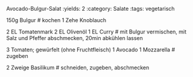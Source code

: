 Avocado-Bulgur-Salat
:yields: 2
:category: Salate
:tags: vegetarisch

150g Bulgur
# kochen
1 Zehe Knoblauch

2 EL Tomatenmark
2 EL Olivenöl
1 EL Curry
# mit Bulgur vermischen, mit Salz und Pfeffer abschmecken, 20min abkühlen lassen

3 Tomaten; gewürfelt (ohne Fruchtfleisch)
1 Avocado
1 Mozzarella
# zugeben

2 Zweige Basilikum
# schneiden, zugeben, abschmecken

